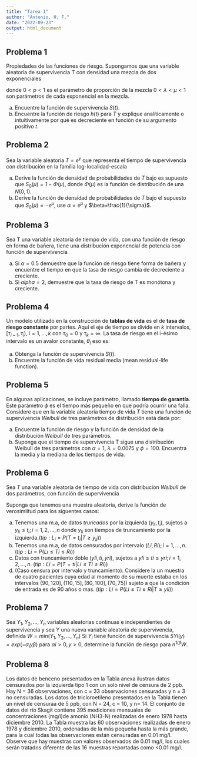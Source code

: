 ```yaml
---
title: "Tarea 1"
author: "Antonio, H. F."
date: "2022-09-23"
output: html_document
---
```


## Problema 1

Propiedades de las funciones de riesgo. Supongamos que una variable aleatoria de supervivencia T con densidad una mezcla de dos exponenciales

\begin{equation}
\tag{1}
f_T(t)=p \lambda e^{-\lambda t} + (1-p) \mu e^{-\mu t}; \ \ \ t \geq 0
\end{equation}

donde $0<p<1$ es el parámetro de proporción de la mezcla $0<\lambda<\mu<1$ son parámetros de cada exponencial en la mezcla.

  a) Encuentre  la función de supervivencia $S(t)$.
  b) Encuentre la función de riesgo $h(t)$ para $T$ y explique analíticamente o intuitivamente por qué es decreciente en función de su argumento positivo $t$.
  
## Problema 2

Sea la variable aleatoria $T=e^y$ que representa el tiempo de supervivencia con distribución en la familia log-localidad-escala

\begin{equation}
\tag{2}
P(Y\geq y)=S_{0}\left(\frac{y-\mu}{\sigma} \right)
\end{equation}

  a) Derive la función de densidad de probabilidades de $T$ bajo es supuesto que $S_{0}(\mu)=1-\Phi(\mu),$ donde $\Phi(\mu)$ es la función de distribución de una $N(0,1)$.
  b) Derive la función de densidad de probabilidades de $T$ bajo el supuesto que $S_{0}(\mu)=-e^{\mu},$ use $\alpha=e^{\mu}$ y $\beta=\frac{1}{\sigma}$.


## Problema 3

Sea T una variable aleatoria de tiempo de vida, con una función de riesgo en forma de bañera, tiene una distribución exponencial de potencia con función de supervivencia

\begin{equation}
\tag{3}
S(t)=e^{1-e^{(\lambda t)^{\alpha}}}
\end{equation}

  a) Si $\alpha=0.5$ demuestre que la función de riesgo tiene forma de bañera y encuentre el tiempo en que la tasa de riesgo cambia de decreciente a creciente.
  b) Si $alpha=2,$ demuestre que la tasa de riesgo de T es monótona y creciente.
  

## Problema 4

Un modelo utilizado en la construcción de **tablas de vida** es el de **tasa de riesgo constante** por partes. Aquí el eje de tiempo se divide en $k$ intervalos, $[\tau_{i-1},\tau_{i}),$ $i=1,...,k$ con $\tau_0=0$ y $\tau_{k}=\infty.$ La tasa de riesgo en el i-ésimo  intervalo es un avalor constante, $\theta_i$ eso es:

\begin{equation}
\tag{4}
h(t)=\left\lbrace\begin{array}{c} \theta_1 ~ ~ 0\leq t<\tau_{1}\\ \theta_2 ~ ~ \tau_1\leq t<\tau_{2}\\.\\.\\.\\\theta_{k-1} ~ ~ \tau_{k-2}\leq t<\tau_{k-1}\\ \theta_k ~ ~ \tau_{k-1}\leq t  \end{array}\right.
\end{equation}

  a) Obtenga la función de supervivencia $S(t)$.
  b) Encuentre la función de vida residual media (mean residual-life function).
  
## Problema 5

En algunas aplicaciones, se incluye parámetro, llamado **tiempo de garantía**. Este parámetro $\phi$ es el tiempo más pequeño en que podría ocurrir una falla. Considere que en la variable aleatoria tiempo de vida $T$ tiene una función de supervivencia $Weibull$ de tres parámetros de distribución está dada por:


\begin{equation}
\tag{5}
S(t)=\left\lbrace\begin{array}{c} e^{-\lambda(t-\phi)^{\alpha}}~~~~~~~~~~
~~~ si~ ~~~~~~~ ~ ~~~~~~~ ~ ~ t\geq \phi\\ 1~~~~~~~~~~~~~~~~~~~~~si~~~~~~~~~~~~~~~~~~~~~t<0  \end{array}\right.
\end{equation}

  a) Encuentre la función de riesgo y la función de densidad de la distribución $Weibull$ de tres parámetros.
  b) Suponga que el tiempo de supervivencia T sigue una distribución Weibull de tres parámetros con $\alpha = 1,$ $\lambda= 0.0075$ y $\phi = 100.$ Encuentra la media y la mediana de los tiempos de vida.
  
## Problema 6

Sea $T$ una variable aleatoria de tiempo de vida con distribución $Weibull$ de dos parámetros, con función de supervivencia

\begin{equation}
\tag{6}
S(t)=exp(-\lambda t^\alpha); \ \ \ \lambda>0,\alpha>0,t>0. 
\end{equation}

Suponga que tenemos una muestra aleatoria, derive la función de verosimiltud para los siguentes casos:

  a) Tenemos una m.a, de datos *truncados* por la izquierda $(y_{li},t_i)$, sujetos a $y_{li}≤ t_i; i = 1, 2, ..., n$ donde $y_{li}$ son tiempos de truncamiento por la izquierda.$(tip: L_i= P (T = t_i|T ≥ y_{li}))$
  b) Tenemos una m.a, de datos censurados por intervalo $(Li, Ri); i = 1, ..., n.$ $(tip: Li = P (Li ≤ Ti ≤ Ri))$
  c) Datos con truncamiento doble $(yli, ti, yri),$ sujetos a $yli≤ ti ≤ yri ; i = 1, 2, ..., n.$ $(tip: Li = P (T =ti|Li ≤ Ti ≤ Ri))$
  d) (Caso censura por intervalo y truncamiento). Considere la un muestra de cuatro pacientes cuya edad al momento de su muerte estaba en los intervalos $(90, 120], (110, 15], (80, 100], (70, 75])$ sujeto a que la condición de entrada es de 90 años o mas. $(tip: Li = P (Li ≤ Ti ≤ Ri|T ≥ yli))$

## Problema 7

Sea $Y_1, Y_2, ..., Y_n$ variables aleatorias continuas e independientes de supervivencia y sea Y una nueva variable aleatoria de supervivencia, definida $W = min(Y_1, Y_2, ..., Y_n)$ Si $Y_i$ tiene función de supervivencia $SYi(y) =exp(−α_iyβ)$ para $αi > 0, y > 0$, determine la función de riesgo para $n^{1/β}W$.


## Problema 8

Los datos de benceno presentados en la Tabla anexa ilustran datos censurados por la izquierda tipo 1 con un solo nivel de censura de 2 ppb. Hay N = 36 observaciones, con c = 33 observaciones censuradas y n = 3 no censuradas. Los datos de tricloroetileno presentados en la Tabla tienen un nivel de censuraa de 5 ppb, con N = 24, c = 10, y n= 14. El conjunto de datos del río Skagit contiene 395 mediciones mensuales de concentraciones (mg/l)de amonio (NH3-N) realizadas de enero 1978 hasta diciembre 2010. La Tabla muestra las 60 observaciones realizadas de enero 1978 y diciembre 2010, ordenadas de la más pequeña hasta la más grande, para la cual todas las observaciones están censuradas en 0.01 mg/l. Observe que hay muestras con valores observados de 0.01 mg/l, los cuales serán tratados diferente de las 16 muestras  reportadas como <0.01 mg/l.

\begin{center}
\begin{tabular}{lllllllll}
\hline
\text{Concentración de NH3-N} (mg/l) & & & & & & & & \\
\hline
<0.01 & <0.01 & <0.01 & <0.01 & <0.01 & <0.01 & <0.01 & <0.01 & <0.01 \\
<0.01 & <0.01 & <0.01 & <0.01 & <0.01 & <0.01 & <0.01 & 0.01 & 0.01 \\
0.01&0.01&0.01&0.01&0.01&0.01&0.01&0.01&0.01 \\
0.01&0.02&0.02&0.02&0.02&0.02&0.02&0.02&0.02 \\
0.02&0.02&0.02&0.02&0.02&0.02&0.03&0.03&0.03 \\
0.03&0.03&0.03&0.03&0.04&0.04&0.04&0.04&0.04 \\
0.04&0.05&0.05&0.05&0.06&0.47 & & & \\
\hline
\end{tabular}
\end{center}
